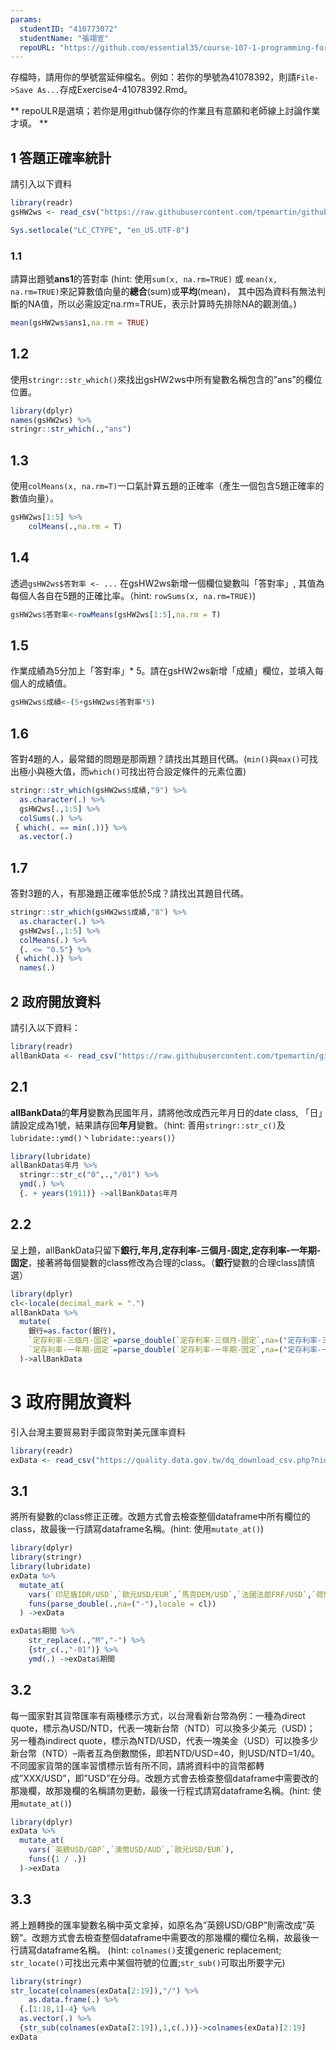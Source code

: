 ```yaml
---
params:
  studentID: "410773072"
  studentName: "張翊宣"
  repoURL: "https://github.com/essential35/course-107-1-programming-for-data-science"
---
```

存檔時，請用你的學號當延伸檔名。例如：若你的學號為41078392，則請`File->Save As...`存成Exercise4-41078392.Rmd。

** repoULR是選填；若你是用github儲存你的作業且有意願和老師線上討論作業才填。 **

## 1 答題正確率統計

請引入以下資料  
```r
library(readr)
gsHW2ws <- read_csv("https://raw.githubusercontent.com/tpemartin/github-data/master/gsHW2ws.csv")
```
```r
Sys.setlocale("LC_CTYPE", "en_US.UTF-8")
```

### 1.1 
請算出題號**ans1**的答對率
(hint: 使用`sum(x, na.rm=TRUE)` 或 `mean(x, na.rm=TRUE)`來記算數值向量的**總合**(sum)或**平均**(mean)， 其中因為資料有無法判斷的NA值，所以必需設定na.rm=TRUE，表示計算時先排除NA的觀測值。)
```r
mean(gsHW2ws$ans1,na.rm = TRUE)
```

## 1.2
使用`stringr::str_which()`來找出gsHW2ws中所有變數名稱包含的"ans"的欄位位置。
```r
library(dplyr)
names(gsHW2ws) %>%
stringr::str_which(.,"ans")
```

## 1.3
使用`colMeans(x, na.rm=T)`一口氣計算五題的正確率（產生一個包含5題正確率的數值向量）。
```r
gsHW2ws[1:5] %>%
    colMeans(.,na.rm = T)
```

## 1.4
透過`gsHW2ws$答對率 <- ...` 在gsHW2ws新增一個欄位變數叫「答對率」, 其值為每個人各自在5題的正確比率。（hint: `rowSums(x, na.rm=TRUE)`) 
```r
gsHW2ws$答對率<-rowMeans(gsHW2ws[1:5],na.rm = T)
```

## 1.5
作業成績為5分加上「答對率」* 5。請在gsHW2ws新增「成績」欄位，並填入每個人的成績值。  
```r
gsHW2ws$成績<-(5+gsHW2ws$答對率*5)
```

## 1.6
答對4題的人，最常錯的問題是那兩題？請找出其題目代碼。(`min()`與`max()`可找出極小與極大值，而`which()`可找出符合設定條件的元素位置)
```r
stringr::str_which(gsHW2ws$成績,"9") %>%
  as.character(.) %>%
  gsHW2ws[.,1:5] %>% 
  colSums(.) %>%
 { which(. == min(.))} %>%
  as.vector(.)

```

## 1.7
答對3題的人，有那幾題正確率低於5成？請找出其題目代碼。
```r
stringr::str_which(gsHW2ws$成績,"8") %>%
  as.character(.) %>%
  gsHW2ws[.,1:5] %>% 
  colMeans(.) %>%
  {. <= "0.5"} %>%
 { which(.)} %>%
  names(.)
```


## 2 政府開放資料

請引入以下資料：
```r
library(readr)
allBankData <- read_csv("https://raw.githubusercontent.com/tpemartin/github-data/master/allBankData.csv")
```


## 2.1
**allBankData**的**年月**變數為民國年月，請將他改成西元年月日的date class, 「日」請設定成為1號，結果請存回**年月**變數。（hint: 善用`stringr::str_c()`及`lubridate::ymd()`丶`lubridate::years()`）

```r
library(lubridate)
allBankData$年月 %>%
  stringr::str_c("0",.,"/01") %>%
  ymd(.) %>%
  {. + years(1911)} ->allBankData$年月
```

## 2.2
呈上題，allBankData只留下**銀行,年月,定存利率-三個月-固定,定存利率-一年期-固定**，接著將每個變數的class修改為合理的class。（**銀行**變數的合理class請慎選）
```r
library(dplyr)
cl<-locale(decimal_mark = ".")
allBankData %>%
  mutate(
    銀行=as.factor(銀行),
    `定存利率-三個月-固定`=parse_double(`定存利率-三個月-固定`,na=("定存利率-三個月-固定"),locale = cl),
    `定存利率-一年期-固定`=parse_double(`定存利率-一年期-固定`,na=("定存利率-一年期-固定"),locale = cl)
  )->allBankData
```

# 3 政府開放資料
引入台灣主要貿易對手國貨幣對美元匯率資料
```r
library(readr)
exData <- read_csv("https://quality.data.gov.tw/dq_download_csv.php?nid=6563&md5_url=9f65bdb6752389dc713acc27e93c1c38")
```

## 3.1
將所有變數的class修正正確。改題方式會去檢查整個dataframe中所有欄位的class，故最後一行請寫dataframe名稱。(hint: 使用`mutate_at()`)
```r
library(dplyr)
library(stringr)
library(lubridate)
exData %>%
  mutate_at(
    vars(`印尼盾IDR/USD`,`歐元USD/EUR`,`馬克DEM/USD`,`法國法郎FRF/USD`,`荷蘭幣NLG/USD`,`越南盾VND/USD`),
    funs(parse_double(.,na=("-"),locale = cl))
  ) ->exData

exData$期間 %>%
    str_replace(.,"M","-") %>%
    {str_c(.,"-01")} %>%
    ymd(.) ->exData$期間

```

## 3.2
每一國家對其貨幣匯率有兩種標示方式，以台灣看新台幣為例：一種為direct quote，標示為USD/NTD，代表一塊新台幣（NTD）可以換多少美元（USD)； 另一種為indirect quote，標示為NTD/USD，代表一塊美金（USD）可以換多少新台幣（NTD）--兩者互為倒數關係，即若NTD/USD=40，則USD/NTD=1/40。不同國家貨幣的匯率習慣標示皆有所不同，請將資料中的貨幣都轉成"XXX/USD"，即"USD"在分母。改題方式會去檢查整個dataframe中需要改的那幾欄，故那幾欄的名稱請勿更動，最後一行程式請寫dataframe名稱。(hint: 使用`mutate_at()`) 

```r
library(dplyr)
exData %>%
  mutate_at(
    vars(`英鎊USD/GBP`,`澳幣USD/AUD`,`歐元USD/EUR`),
    funs({1 / .})
  )->exData
```

## 3.3
將上題轉換的匯率變數名稱中英文拿掉，如原名為"英鎊USD/GBP"則需改成"英鎊"。改題方式會去檢查整個dataframe中需要改的那幾欄的欄位名稱，故最後一行請寫dataframe名稱。
(hint: `colnames()`支援generic replacement; `str_locate()`可找出元素中某個符號的位置;`str_sub()`可取出所要字元)
```r
library(stringr)
str_locate(colnames(exData[2:19]),"/") %>%
    as.data.frame(.) %>%
  {.[1:18,1]-4} %>%
  as.vector(.) %>%
  {str_sub(colnames(exData[2:19]),1,c(.))}->colnames(exData)[2:19]
exData
```

